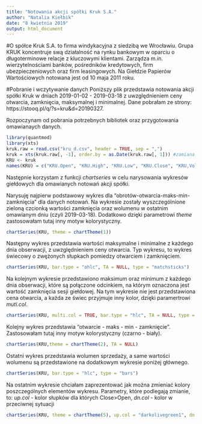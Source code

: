 ```yaml
---
title: "Notowania akcji spółki Kruk S.A."
author: "Natalia Kiełbik"
date: "8 kwietnia 2019"
output: html_document
---
```

#O spółce
Kruk S.A. to firma windykacyjna z siedzibą we Wrocławiu. 
Grupa KRUK koncentruje swą działalność na rynku bankowym w oparciu o długoterminowe relacje z kluczowymi klientami. Zarządza m.in. wierzytelnościami banków, pośredników kredytowych, firm ubezpieczeniowych oraz firm leasingowych. Na Giełdzie Papierów Wartościowych notowana jest od 10 maja 2011 roku. 

#Pobranie i wczytywanie danych
Poniższy plik przedstawia notowania akcji spółki Kruk w dniach 2019-01-02 - 2019-03-18 z uwzględnieniem ceny otwarcia, zamknięcia, maksymalnej i minimalnej. 
Dane pobrałam ze strony: https://stooq.pl/q/?s=kru&d=20190327.

Rozpoczynam od pobrania potrzebnych bibliotek oraz przygotowania omawianaych danych.
```r
library(quantmod)
library(xts)
kruk.raw = read.csv("kru_d.csv", header = TRUE, sep = ",")
kruk = xts(kruk.raw[, -1], order.by = as.Date(kruk.raw[, 1])) #zamiana danych w szereg czasowych
KRU <- kruk
names(KRU) = c("KRU.Open", "KRU.High", "KRU.Low", "KRU.Close", "KRU,Volume")
```

Następnie korzystam z funkcji *chartseries* w celu narysowania wykresów giełdowych dla omawianych notowań akcji spółki.

Narysuję najpierw podstawowy wykres dla "obrotów-otwarcia-maks-min-zamknięcia" dla danych notowań.
Na wykresie zostały wyszczególnione zieloną czcionką wartości zamknięcia oraz wolumenu w ostatnim omawianym dniu (czyli 2019-03-18). Dodatkowo dzięki parametrowi *theme* zastosowałam tutaj inny motyw kolorystyczny.
```r
chartSeries(KRU, theme = chartTheme(1))
```

Następny wykres przedstawia wartości maksymalne i minimalne z każdego dnia obserwacji, z uwzględnieniem ceny otwarcia.
Typ wykresu, to wykres świecowy o zwężonych słupkach pomiedzy otwarciem i zamknięciem. 
```r
chartSeries(KRU, bar.type = "ohlc", TA = NULL, type = "matchsticks")
```

Na kolejnym wykresie przedstawiono maksimum oraz minimum z każdego dnia obserwacji, które są połączone odcinkiem, na którym oznaczona jest wartość zamknięcia sesji giełdowej. 
Na tym wykresie nie jest przedstawiona cena otwarcia, a każda ze świec przyjmuje inny kolor, dzięki paramertrowi *muti.col*.
```r
chartSeries(KRU, multi.col = TRUE, bar.type = "hlc", TA = NULL, type = "bars")
```

Kolejny wykres przedstawia "otwarcie - maks - min - zamknięcie". Zastosowałam tutaj inny motyw kolorystyczny (czarno - biały).
```r
chartSeries(KRU,theme = chartTheme(2), TA = NULL)
```

Ostatni wykres przedstawia wolumen sprzedaży, a same wartości wolumenu są przedstawione na dodatkowym wykresie poniżej głównego.
```r
chartSeries(KRU, bar.type = "hlc", type = "bars")
```

Na ostatnim wykresie chciałam zaprezentować jak można zmieniać kolory poszczególnych elementów wykresu. Parametry, które podlegają zmianie, to: 
*up.col* - kolor słupków dla których Close>Open, 
*dn.col* - kolor w przeciwnej sytuacji
```r
chartSeries(KRU, theme = chartTheme(5), up.col = "darkolivegreen1", dn.col = "red")
```
